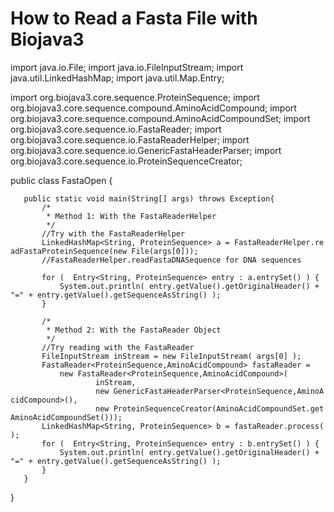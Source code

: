 =How to Read a Fasta File with Biojava3=
<java>
import java.io.File;
import java.io.FileInputStream;
import java.util.LinkedHashMap;
import java.util.Map.Entry;

import org.biojava3.core.sequence.ProteinSequence;
import org.biojava3.core.sequence.compound.AminoAcidCompound;
import org.biojava3.core.sequence.compound.AminoAcidCompoundSet;
import org.biojava3.core.sequence.io.FastaReader;
import org.biojava3.core.sequence.io.FastaReaderHelper;
import org.biojava3.core.sequence.io.GenericFastaHeaderParser;
import org.biojava3.core.sequence.io.ProteinSequenceCreator;

public class FastaOpen {

	public static void main(String[] args) throws Exception{
		/*
		 * Method 1: With the FastaReaderHelper
		 */
		//Try with the FastaReaderHelper
		LinkedHashMap<String, ProteinSequence> a = FastaReaderHelper.readFastaProteinSequence(new File(args[0]));
		//FastaReaderHelper.readFastaDNASequence for DNA sequences
		
		for (  Entry<String, ProteinSequence> entry : a.entrySet() ) {
			System.out.println( entry.getValue().getOriginalHeader() + "=" + entry.getValue().getSequenceAsString() );
		}
		
		/*
		 * Method 2: With the FastaReader Object 
		 */		
		//Try reading with the FastaReader
		FileInputStream inStream = new FileInputStream( args[0] );
		FastaReader<ProteinSequence,AminoAcidCompound> fastaReader = 
			new FastaReader<ProteinSequence,AminoAcidCompound>(
					inStream, 
					new GenericFastaHeaderParser<ProteinSequence,AminoAcidCompound>(), 
					new ProteinSequenceCreator(AminoAcidCompoundSet.getAminoAcidCompoundSet()));
		LinkedHashMap<String, ProteinSequence> b = fastaReader.process();
		for (  Entry<String, ProteinSequence> entry : b.entrySet() ) {
			System.out.println( entry.getValue().getOriginalHeader() + "=" + entry.getValue().getSequenceAsString() );
		}
	}

}

</java>